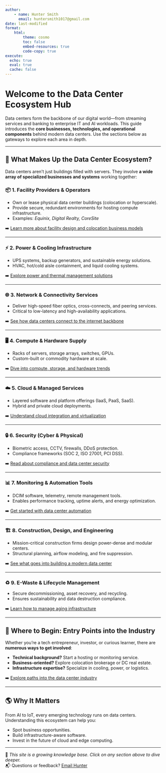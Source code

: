 ```yaml
---
author:
    - name: Hunter Smith
      email: huntersmith1017@gmail.com
date: last-modified
format:
    html:
        theme: cosmo
        toc: false
        embed-resources: true
        code-copy: true
execute:
  echo: true
  eval: true
  cache: false
---
```

# Welcome to the Data Center Ecosystem Hub

Data centers form the backbone of our digital world—from streaming services and banking to enterprise IT and AI workloads. This guide introduces the **core businesses, technologies, and operational components** behind modern data centers. Use the sections below as gateways to explore each area in depth.

---

## 🧩 What Makes Up the Data Center Ecosystem?

Data centers aren't just buildings filled with servers. They involve **a wide array of specialized businesses and systems** working together:

### 📦 1. Facility Providers & Operators
- Own or lease physical data center buildings (colocation or hyperscale).
- Provide secure, redundant environments for hosting compute infrastructure.
- Examples: *Equinix, Digital Realty, CoreSite*

➡️ [Learn more about facility design and colocation business models](Facilities.html)

---

### ⚡ 2. Power & Cooling Infrastructure
- UPS systems, backup generators, and sustainable energy solutions.
- HVAC, hot/cold aisle containment, and liquid cooling systems.

➡️ [Explore power and thermal management solutions](PowerHVAC.html)

---

### 🌐 3. Network & Connectivity Services
- Deliver high-speed fiber optics, cross-connects, and peering services.
- Critical to low-latency and high-availability applications.

➡️ [See how data centers connect to the internet backbone](Networking.html)

---

### 🖥️ 4. Compute & Hardware Supply
- Racks of servers, storage arrays, switches, GPUs.
- Custom-built or commodity hardware at scale.

➡️ [Dive into compute, storage, and hardware trends](Hardware.html)

---

### ☁️ 5. Cloud & Managed Services
- Layered software and platform offerings (IaaS, PaaS, SaaS).
- Hybrid and private cloud deployments.

➡️ [Understand cloud integration and virtualization](Cloud.html)

---

### 🔒 6. Security (Cyber & Physical)
- Biometric access, CCTV, firewalls, DDoS protection.
- Compliance frameworks (SOC 2, ISO 27001, PCI DSS).

➡️ [Read about compliance and data center security](Security.html)

---

### 📊 7. Monitoring & Automation Tools
- DCIM software, telemetry, remote management tools.
- Enables performance tracking, uptime alerts, and energy optimization.

➡️ [Get started with data center automation](Monitoring.html)

---

### 🏗️ 8. Construction, Design, and Engineering
- Mission-critical construction firms design power-dense and modular centers.
- Structural planning, airflow modeling, and fire suppression.

➡️ [See what goes into building a modern data center](Engineering.html)

---

### ♻️ 9. E-Waste & Lifecycle Management
- Secure decommissioning, asset recovery, and recycling.
- Ensures sustainability and data destruction compliance.

➡️ [Learn how to manage aging infrastructure](Recycling.html)

---

## 🧠 Where to Begin: Entry Points into the Industry

Whether you're a tech entrepreneur, investor, or curious learner, there are **numerous ways to get involved**:

- **Technical background?** Start a hosting or monitoring service.
- **Business-oriented?** Explore colocation brokerage or DC real estate.
- **Infrastructure expertise?** Specialize in cooling, power, or logistics.

➡️ [Explore paths into the data center industry](Getting-Started.html)

---

## 🌎 Why It Matters

From AI to IoT, every emerging technology runs on data centers. Understanding this ecosystem can help you:

- Spot business opportunities.
- Build infrastructure-aware software.
- Invest in the future of cloud and edge computing.

---

📝 *This site is a growing knowledge base. Click on any section above to dive deeper.*  
📬 Questions or feedback? [Email Hunter](mailto:huntersmith1017@gmail.com)

